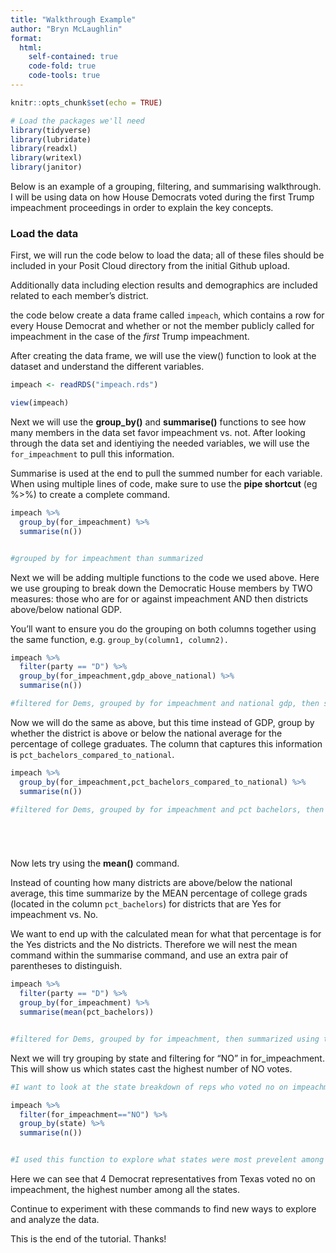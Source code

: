 ```yaml
---
title: "Walkthrough Example"
author: "Bryn McLaughlin"
format:
  html:
    self-contained: true
    code-fold: true
    code-tools: true
---
```


```r
knitr::opts_chunk$set(echo = TRUE)

# Load the packages we'll need
library(tidyverse)
library(lubridate)
library(readxl)
library(writexl)
library(janitor)

```

Below is an example of a grouping, filtering, and summarising walkthrough. I will be using data on how House Democrats voted during the first Trump impeachment proceedings in order to explain the key concepts.

### Load the data

First, we will run the code below to load the data; all of these files should be included in your Posit Cloud directory from the initial Github upload.

Additionally data including election results and demographics are included related to each member's district.

the code below create a data frame called `impeach`, which contains a row for every House Democrat and whether or not the member publicly called for impeachment in the case of the *first* Trump impeachment.

After creating the data frame, we will use the view() function to look at the dataset and understand the different variables.

```r

impeach <- readRDS("impeach.rds")

view(impeach)
```

Next we will use the **group_by()** and **summarise()** functions to see how many members in the data set favor impeachment vs. not. After looking through the data set and identiying the needed variables, we will use the `for_impeachment` to pull this information.

Summarise is used at the end to pull the summed number for each variable. When using multiple lines of code, make sure to use the **pipe shortcut** (eg %\>%) to create a complete command.

```r

impeach %>% 
  group_by(for_impeachment) %>% 
  summarise(n())


#grouped by for impeachment than summarized
```

Next we will be adding multiple functions to the code we used above. Here we use grouping to break down the Democratic House members by TWO measures: those who are for or against impeachment AND then districts above/below national GDP.

You'll want to ensure you do the grouping on both columns together using the same function, e.g. `group_by(column1, column2).`

```r



impeach %>% 
  filter(party == "D") %>% 
  group_by(for_impeachment,gdp_above_national) %>% 
  summarise(n())

#filtered for Dems, grouped by for impeachment and national gdp, then summarized
```

Now we will do the same as above, but this time instead of GDP, group by whether the district is above or below the national average for the percentage of college graduates. The column that captures this information is `pct_bachelors_compared_to_national`.

```r


impeach %>% 
  group_by(for_impeachment,pct_bachelors_compared_to_national) %>% 
  summarise(n())

#filtered for Dems, grouped by for impeachment and pct bachelors, then summarized.






```

Now lets try using the **mean()** command.

Instead of counting how many districts are above/below the national average, this time summarize by the MEAN percentage of college grads (located in the column `pct_bachelors`) for districts that are Yes for impeachment vs. No.

We want to end up with the calculated mean for what that percentage is for the Yes districts and the No districts. Therefore we will nest the mean command within the summarise command, and use an extra pair of parentheses to distinguish.

```r


impeach %>% 
  filter(party == "D") %>% 
  group_by(for_impeachment) %>% 
  summarise(mean(pct_bachelors))


#filtered for Dems, grouped by for impeachment, then summarized using the mean of percent of pop w bachelors degree.

```

Next we will try grouping by state and filtering for "NO" in for_impeachment. This will show us which states cast the highest number of NO votes.

```r

#I want to look at the state breakdown of reps who voted no on impeachment.

impeach %>% 
  filter(for_impeachment=="NO") %>% 
  group_by(state) %>% 
  summarise(n())


#I used this function to explore what states were most prevelent among reps voting NO on impeachment. I filtered for NO, grouped by state, and summarized.

```

Here we can see that 4 Democrat representatives from Texas voted no on impeachment, the highest number among all the states.

Continue to experiment with these commands to find new ways to explore and analyze the data.

This is the end of the tutorial. Thanks!
